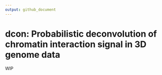 ```yaml
---
output: github_document
---
```


# dcon: Probabilistic deconvolution of chromatin interaction signal in 3D genome data

WIP
